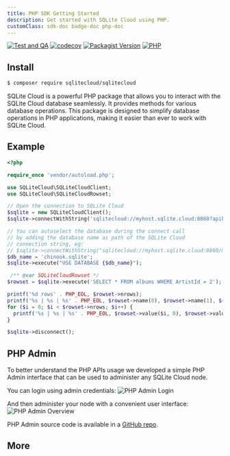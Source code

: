 ```yaml
---
title: PHP SDK Getting Started
description: Get started with SQLite Cloud using PHP.
customClass: sdk-doc badge-doc php-doc
---
```



[![Test and QA][test-qa-img]][test-qa-url]
[![codecov][codecov-img]][codecov-url]
[![Packagist Version][packagist-version-img]][packagist-url]
[![PHP][php-img]][packagist-url]

## Install

```bash
$ composer require sqlitecloud/sqlitecloud
```

SQLite Cloud is a powerful PHP package that allows you to interact with the SQLite Cloud database seamlessly. It provides methods for various database operations. 
This package is designed to simplify database operations in PHP applications, making it easier than ever to work with SQLite Cloud.

## Example

```php
<?php

require_once 'vendor/autoload.php';

use SQLiteCloud\SQLiteCloudClient;
use SQLiteCloud\SQLiteCloudRowset;

// Open the connection to SQLite Cloud
$sqlite = new SQLiteCloudClient();
$sqlite->connectWithString('sqlitecloud://myhost.sqlite.cloud:8860?apikey=myapikey');

// You can autoselect the database during the connect call
// by adding the database name as path of the SQLite Cloud
// connection string, eg:
// $sqlite->connectWithString("sqlitecloud://myhost.sqlite.cloud:8860/mydatabase?apikey=myapikey");
$db_name = 'chinook.sqlite';
$sqlite->execute("USE DATABASE {$db_name}");

 /** @var SQLiteCloudRowset */
$rowset = $sqlite->execute('SELECT * FROM albums WHERE ArtistId = 2');

printf('%d rows' . PHP_EOL, $rowset->nrows);
printf('%s | %s | %s' . PHP_EOL, $rowset->name(0), $rowset->name(1), $rowset->name(2));
for ($i = 0; $i < $rowset->nrows; $i++) {
  printf('%s | %s | %s' . PHP_EOL, $rowset->value($i, 0), $rowset->value($i, 1), $rowset->value($i, 2));
}

$sqlite->disconnect();
```

## PHP Admin
To better understand the PHP APIs usage we developed a simple PHP Admin interface that can be used to administer any SQLite Cloud node.

You can login using admin credentials:
![PHP Admin Login](@docs-website-assets/php/admin_login.png)

And then administer your node with a convenient user interface:
![PHP Admin Overview](@docs-website-assets/php/admin_overview.png)

PHP Admin source code is available in a [GitHub repo](https://github.com/sqlitecloud/sqlitecloud-php/tree/main/admin).

## More
[test-qa-img]: https://github.com/sqlitecloud/sqlitecloud-php/actions/workflows/deploy.yaml/badge.svg?branch=main
[test-qa-url]: https://github.com/sqlitecloud/sqlitecloud-php/actions/workflows/deploy.yaml
[codecov-img]: https://codecov.io/gh/sqlitecloud/sqlitecloud-php/graph/badge.svg?token=3FFHULGCOY
[codecov-url]: https://codecov.io/gh/sqlitecloud/sqlitecloud-php
[packagist-version-img]: https://img.shields.io/packagist/v/sqlitecloud/sqlitecloud
[packagist-url]: https://packagist.org/packages/sqlitecloud/sqlitecloud
[php-img]: https://img.shields.io/packagist/dependency-v/sqlitecloud/sqlitecloud/php